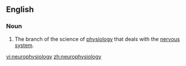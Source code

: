 ==English==

===Noun===
{{en-noun|-}}

#The branch of the science of [[physiology]] that deals with the [[nervous system]].

[[vi:neurophysiology]]
[[zh:neurophysiology]]